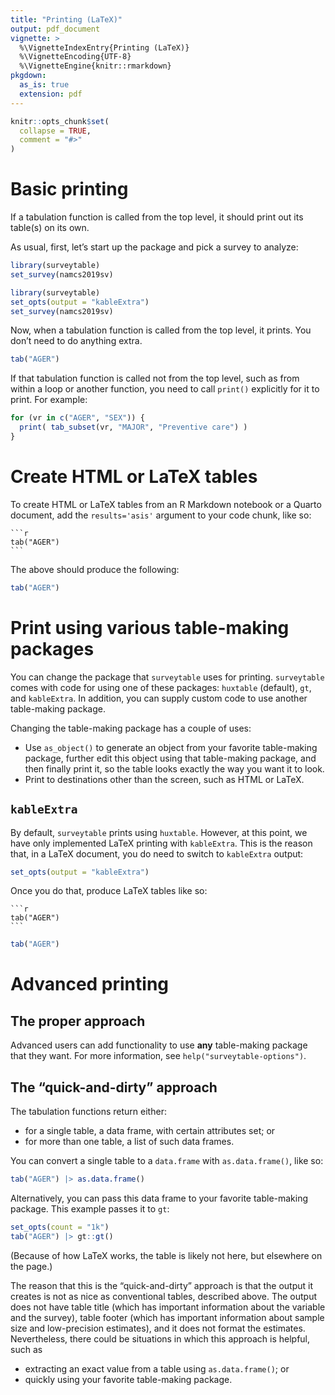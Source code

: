```yaml
---
title: "Printing (LaTeX)"
output: pdf_document
vignette: >
  %\VignetteIndexEntry{Printing (LaTeX)}
  %\VignetteEncoding{UTF-8}
  %\VignetteEngine{knitr::rmarkdown}
pkgdown:
  as_is: true
  extension: pdf
---
```


```r
knitr::opts_chunk$set(
  collapse = TRUE,
  comment = "#>"
)
```

# Basic printing

If a tabulation function is called from the top level, it should print out its table(s) on its own. 

As usual, first, let's start up the package and pick a survey to analyze:

```r
library(surveytable)
set_survey(namcs2019sv)
```

```r
library(surveytable)
set_opts(output = "kableExtra")
set_survey(namcs2019sv)
```

Now, when a tabulation function is called from the top level, it prints. You don't need to do anything extra.

```r
tab("AGER")
```

If that tabulation function is called not from the top level, such as from within a loop or another function, you need to call `print()` explicitly for it to print. For example:

```r
for (vr in c("AGER", "SEX")) {
  print( tab_subset(vr, "MAJOR", "Preventive care") )
}
```

# Create HTML or LaTeX tables

To create HTML or LaTeX tables from an R Markdown notebook or a Quarto document, add the `results='asis'` argument to your code chunk, like so:

<!-- https://yihui.org/knitr/faq/ --> 

````verbatim
```r
tab("AGER")
```
````

The above should produce the following:

```r
tab("AGER")
```

# Print using various table-making packages

You can change the package that `surveytable` uses for printing. `surveytable` comes with code for using one of these packages: `huxtable` (default), `gt`, and `kableExtra`. In addition, you can supply custom code to use another table-making package.

Changing the table-making package has a couple of uses:

* Use `as_object()` to generate an object from your favorite table-making package, further edit this object using that table-making package, and then finally print it, so the table looks exactly the way you want it to look.
* Print to destinations other than the screen, such as HTML or LaTeX.

## `kableExtra`

By default, `surveytable` prints using `huxtable`. However, at this point, we have only implemented LaTeX printing with `kableExtra`. This is the reason that, in a LaTeX document, you do need to switch to `kableExtra` output:

```r
set_opts(output = "kableExtra")
```

Once you do that, produce LaTeX tables like so:

````verbatim
```r
tab("AGER")
```
````
```r
tab("AGER")
```

# Advanced printing

## The proper approach

Advanced users can add functionality to use **any** table-making package that they want. For more information, see `help("surveytable-options")`.

## The "quick-and-dirty" approach

The tabulation functions return either:

* for a single table, a data frame, with certain attributes set; or
* for more than one table, a list of such data frames. 

You can convert a single table to a `data.frame` with `as.data.frame()`, like so:

```r
tab("AGER") |> as.data.frame()
```

Alternatively, you can pass this data frame to your favorite table-making package. This example passes it to `gt`:

```r
set_opts(count = "1k")
tab("AGER") |> gt::gt()
```

(Because of how LaTeX works, the table is likely not here, but elsewhere on the page.)

The reason that this is the "quick-and-dirty" approach is that the output it creates is not as nice as conventional tables, described above. The output does not have table title (which has important information about the variable and the survey), table footer (which has important information about sample size and low-precision estimates), and it does not format the estimates. Nevertheless, there could be situations in which this approach is helpful, such as 

* extracting an exact value from a table using `as.data.frame()`; or 
* quickly using your favorite table-making package.

